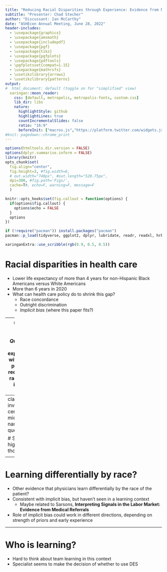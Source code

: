 ```yaml
---
title: "Reducing Racial Disparities through Experience: Evidence from Medical Device Choice in Cardiac Catherization Labs"
subtitle: "Presenter: Chad Stecher"
author: "Discussant: Ian McCarthy"
date: "ASHEcon Annual Meeting, June 28, 2022"
header-includes: 
  - \usepackage{graphicx}
  - \usepackage{amsmath}
  - \usepackage{includepdf}
  - \usepackage{pgf}
  - \usepackage{tikz}
  - \usepackage{pgfplots}
  - \usepackage{pdftools}
  - \pgfplotsset{compat=1.15}
  - \usepackage{mathrsfs}
  - \usetikzlibrary{arrows}
  - \usetikzlibrary{patterns}  
output:
#  html_document: default (toggle on for "simplified" view)
  xaringan::moon_reader:
    css: [default, metropolis, metropolis-fonts, custom.css] 
    lib_dir: libs
    nature:
      highlightStyle: github
      highlightLines: true
      countIncrementalSlides: false
      ratio: "16:9"
      beforeInit: ["macros.js","https://platform.twitter.com/widgets.js"]
#knit: pagedown::chrome_print
---
```


<!-- Adjust some CSS code for font size, maintain R code font size -->
<style type="text/css">
.remark-slide-content {
    font-size: 30px;
    padding: 1em 2em 1em 2em;    
}
.remark-code, .remark-inline-code { 
    font-size: 20px;
}
</style>


<!-- Set R options for how code chunks are displayed and load packages -->
```r
options(htmltools.dir.version = FALSE)
options(dplyr.summarise.inform = FALSE)
library(knitr)
opts_chunk$set(
  fig.align="center",  
  fig.height=3, #fig.width=6,
  # out.width="748px", #out.length="520.75px",
  dpi=300, #fig.path='Figs/',
  cache=T#, echo=F, warning=F, message=F
  )

knitr::opts_hooks$set(fig.callout = function(options) {
  if(options$fig.callout) {
    options$echo = FALSE
  }
  options
})

if (!require("pacman")) install.packages("pacman")
pacman::p_load(tidyverse, ggplot2, dplyr, lubridate, readr, readxl, hrbrthemes,scales, gganimate, gapminder, gifski, png, tufte, plotly, OECD, ggrepel, xaringanExtra, webshot)
```


```r
xaringanExtra::use_scribble(rgb(0.9, 0.5, 0.5))
```


# Racial disparities in health care
- Lower life expectancy of more than 4 years for non-Hispanic Black Americans versus White Americans
- More than 6 years in 2020
- What can health care policy do to shrink this gap?
  - Race concordance
  - Outright discrimination
  - *Implicit bias* (where this paper fits?)
  
---
# This paper
*Main Question*: Does experience with Black patients reduce the racial gap in DES use?

<br>
*Approach*: LPM regression of DES use (separately by race) against different measures of experience

<br>
Unique data on team construction!


---
class: inverse, center, middle
name: questions

# Some high-level thoughts

<html><div style='float:left'></div><hr color='#EB811B' size=1px width=1055px></html>


---
# Learning differentially by race?
- Other evidence that physicians learn differentially by the race of the patient?
- Consistent with implicit bias, but haven't seen in a learning context
  - Maybe related to Sarsons, **Interpreting Signals in the Labor Market: Evidence from Medical Referrals**
- Role of implicit bias could work in different directions, depending on strength of priors and early experience

---
# Who is learning?
- Hard to think about team learning in this context
- Specialist seems to make the decision of whether to use DES